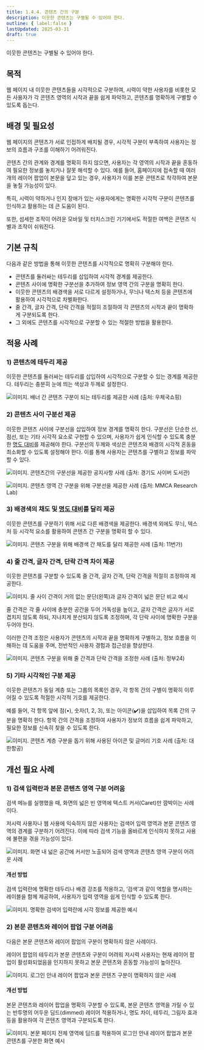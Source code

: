 ```yaml
---
title: 1.4.4. 콘텐츠 간의 구분
description: 이웃한 콘텐츠는 구별될 수 있어야 한다.
outline: { label:false }
lastUpdated: 2025-03-31
draft: true
---
```


<Aside title="검사 항목">
이웃한 콘텐츠는 구별될 수 있어야 한다.
</Aside>

## 목적
웹 페이지 내 이웃한 콘텐츠들을 시각적으로 구분하여, 시력이 약한 사용자를 비롯한 모든 사용자가 각 콘텐츠 영역의 시작과 끝을 쉽게 파악하고, 콘텐츠를 명확하게 구별할 수 있도록 돕는다.

##	배경 및 필요성
웹 페이지의 콘텐츠가 서로 인접하게 배치될 경우, 시각적 구분이 부족하여 사용자는 정보의 흐름과 구조를 이해하기 어려워진다.

콘텐츠 간의 관계와 경계를 명확히 하지 않으면, 사용자는 각 영역의 시작과 끝을 혼동하여 필요한 정보를 놓치거나 잘못 해석할 수 있다. 예를 들어, 홈페이지에 접속할 때 여러 개의 레이어 팝업이 본문을 덮고 있는 경우, 사용자가 이를 본문 콘텐츠로 착각하여 본문을 놓칠 가능성이 있다.

특히, 시력이 약하거나 인지 장애가 있는 사용자에게는 명확한 시각적 구분이 콘텐츠를 인식하고 활용하는 데 큰 도움이 된다.

또한, 섬세한 조작이 어려운 모바일 및 터치스크린 기기에서도 적절한 여백은 콘텐츠 식별과 조작이 쉬워진다.

##	기본 규칙
다음과 같은 방법을 통해 이웃한 콘텐츠를 시각적으로 명확히 구분해야 한다.
- 콘텐츠를 둘러싸는 테두리를 삽입하여 시각적 경계를 제공한다.
- 콘텐츠 사이에 명확한 구분선을 추가하여 정보 영역 간의 구분을 명확히 한다.
- 이웃한 콘텐츠의 배경색을 서로 다르게 설정하거나, 무늬나 텍스처 등을 콘텐츠에 활용하여 시각적으로 차별화한다.
- 줄 간격, 글자 간격, 단락 간격을 적절히 조절하여 각 콘텐츠의 시작과 끝이 명확하게 구분되도록 한다.
- 그 외에도 콘텐츠를 시각적으로 구분할 수 있는 적절한 방법을 활용한다.

## 적용 사례
### 1)	콘텐츠에 테두리 제공
이웃한 콘텐츠를 둘러싸는 테두리를 삽입하여 시각적으로 구분할 수 있는 경계를 제공한다. 테두리는 충분히 눈에 띄는 색상과 두께로 설정한다.

![이미지. 배너 간 콘텐츠 구분이 되는 테두리를 제공한 사례 (출처: 우체국쇼핑)](/images/image111.png)

### 2)	콘텐츠 사이 구분선 제공
이웃한 콘텐츠 사이에 구분선을 삽입하여 정보 경계를 명확히 한다. 
구분선은 단순한 선, 점선, 또는 기타 시각적 요소로 구현할 수 있으며, 사용자가 쉽게 인식할 수 있도록 충분한 [명도 대비](../../glossary/contrast)를 제공해야 한다. 구분선의 두께와 색상은 콘텐츠와 배경의 시각적 혼동을 최소화할 수 있도록 설정해야 한다. 이를 통해 사용자는 콘텐츠를 구별하고 정보를 파악할 수 있다.

![이미지. 콘텐츠간의 구분선을 제공한 공지사항 사례 (출처: 경기도 사이버 도서관)](/images/image112.png)

![이미지. 콘텐츠 영역 간 구분을 위해 구분선을 제공한 사례 (출처: MMCA Research Lab)](/images/image113.png)

### 3)	배경색의 채도 및 [명도 대비](../../glossary/contrast)를 달리 제공
이웃한 콘텐츠를 구분하기 위해 서로 다른 배경색을 제공한다. 배경색 외에도 무늬, 텍스처 등 시각적 요소를 활용하여 콘텐츠 간 구분을 명확히 할 수 있다.

![이미지. 콘텐츠 구분을 위해 배경색 간 채도를 달리 제공한 사례 (출처: 11번가)](/images/image114.png)

### 4)	줄 간격, 글자 간격, 단락 간격 차이 제공
이웃한 콘텐츠를 구분할 수 있도록 줄 간격, 글자 간격, 단락 간격을 적절히 조정하여 제공한다.

![이미지. 줄 사이 간격이 거의 없는 문단(왼쪽)과 글자 간격이 넓은 문단 비교 예시](/images/image115.png)

줄 간격은 각 줄 사이에 충분한 공간을 두어 가독성을 높이고, 글자 간격은 글자가 서로 겹치지 않도록 하되, 지나치게 분산되지 않도록 조정하며, 각 단락 사이에 명확한 구분을 두어야 한다.

이러한 간격 조정은 사용자가 콘텐츠의 시작과 끝을 명확하게 구별하고, 정보 흐름을 이해하는 데 도움을 주며, 전반적인 사용자 경험과 접근성을 향상한다.

![이미지. 콘텐츠 구분을 위해 줄 간격과 단락 간격을 조정한 사례 (출처: 정부24)](/images/image116.png)

### 5)	기타 시각적인 구분 제공
이웃한 콘텐츠가 동일 계층 또는 그룹의 목록인 경우, 각 항목 간의 구별이 명확히 이루어질 수 있도록 적절한 시각적 기호를 제공한다. 

예를 들어, 각 항목 앞에 점(•), 숫자(1, 2, 3), 또는 아이콘(✔️)을 삽입하여 목록 간의 구분을 명확히 한다. 항목 간의 간격을 조정하여 사용자가 정보의 흐름을 쉽게 파악하고, 필요한 정보를 신속히 찾을 수 있도록 한다.

![이미지. 콘텐츠 계층 구분을 돕기 위해 사용된 아이콘 및 글머리 기호 사례 (출처: 대한항공)](/images/image117.png)

## 개선 필요 사례

### 1)	검색 입력란과 본문 콘텐츠 영역 구분 어려움
검색 메뉴를 실행했을 때, 화면의 넓은 빈 영역에 텍스트 커서(Caret)만 깜박이는 사례이다.

저시력 사용자나 웹 사용에 익숙하지 않은 사용자는 검색어 입력 영역과 본문 콘텐츠 영역의 경계를 구분하기 어려진다. 이에 따라 검색 기능을 올바르게 인식하지 못하고 사용에 불편을 겪을 가능성이 있다.

![이미지. 화면 내 넓은 공간에 커서만 노출되어 검색 영역과 콘텐츠 영역 구분이 어려운 사례](/images/image118.png)

#### 개선 방법
검색 입력란에 명확한 테두리나 배경 강조를 적용하고, ‘검색’과 같이 역할을 명시하는 레이블을 함께 제공하여, 사용자가 입력 영역을 쉽게 인식할 수 있도록 한다.

![이미지. 명확한 검색어 입력란에 시각 정보를 제공한 예시](/images/image119.png)

### 2)	본문 콘텐츠와 레이어 팝업 구분 어려움
다음은 본문 콘텐츠와 레이어 팝업의 구분이 명확하지 않은 사례이다.

레이어 팝업의 테두리가 본문 콘텐츠와 구분이 어려워 저시력 사용자는 현재 레이어 팝업이 활성화되었음을 인지하지 못하고 본문 콘텐츠와 혼동할 가능성이 높아진다.

![이미지. 로그인 안내 레이어 팝업과 본문 콘텐츠 구분이 명확하지 않은 사례](/images/image120.png)

#### 개선 방법
본문 콘텐츠와 레이어 팝업을 명확히 구분할 수 있도록, 본문 콘텐츠 영역을 가릴 수 있는 반투명의 어두운 딤드(<span lang="en">dimmed</span>) 레이어 적용하거나, 명도 차이, 테두리, 그림자 효과 등을 활용하여 각 콘텐츠 영역과 구분되도록 한다.

![이미지. 본문 페이지 전체 영역에 딤드를 적용하여 로그인 안내 레이어 팝업과 본문 콘텐츠를 구분한 화면 예시](/images/image121.png)


